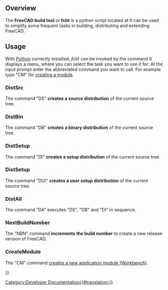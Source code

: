 <languages/>

{{Docnav
|[[Testing/pt-br|Testando]]
|[[Continuous_Integration/pt-br|Integração contínua]]
}}

{{TOCright}}

==Overview==
The '''FreeCAD build tool''' or '''fcbt''' is a python script located at
{{Code|code=
trunc/src/Tools/fcbt.py
}}
It can be used to simplify some frequent tasks in building, distributing and extending FreeCAD.

== Usage ==
With [[wikipedia:Python (programming language)|Python]] correctly installed, ''fcbt'' can be invoked by the command
{{Code|code=
python fbct.py
}}
It displays a menu, where you can select the task you want to use it for:
{{Code|code=
FreeCAD Build Tool
 Usage:
    fcbt <command name> [command parameter]
 possible commands are:
  - DistSrc         (DS)   Build a source Distr. of the current source tree
  - DistBin         (DB)   Build a binary Distr. of the current source tree
  - DistSetup       (DI)   Build a Setup Distr. of the current source tree
  - DistSetup       (DUI)  Build a User Setup Distr. of the current source tree
  - DistAll         (DA)   Run all three above modules
  - NextBuildNumber (NBN)  Increase the Build Number of this Version
  - CreateModule    (CM)   Insert a new FreeCAD Module (Workbench) in the module directory
 
 For help on the modules type:
   fcbt <command name> ?
}}
At the input prompt enter the abbreviated command you want to call. For example type "CM" for [[Workbench_creation|creating a module]].

=== DistSrc ===
The command "DS" '''creates a source distribution''' of the current source tree.

=== DistBin ===
The command "DB" '''creates a binary distribution''' of the current source tree.

=== DistSetup ===
The command "DI" '''creates a setup distribution''' of the current source tree.

=== DistSetup ===
The command "DUI" '''creates a user setup distribution''' of the current source tree.

=== DistAll ===
The command "DA" executes "DS", "DB" and "DI" in sequence.

=== NextBuildNumber ===
The "NBN" command '''increments the build number''' to create a new release version of FreeCAD.

=== CreateModule ===
The "CM" command [[Workbench_creation|creates a new application module (Workbench)]].


{{Docnav
|[[Testing|Testing]]
|[[Continuous_Integration|Continuous Integration]]
}}

{{Userdocnavi{{#translation:}}}}
[[Category:Developer Documentation{{#translation:}}]]
{{clear}}